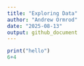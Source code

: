 ```yaml
---
title: "Exploring Data"
author: "Andrew Ormrod"
date: "2025-08-13"
output: github_document
---
```


```r
print("hello")
6+4
```
